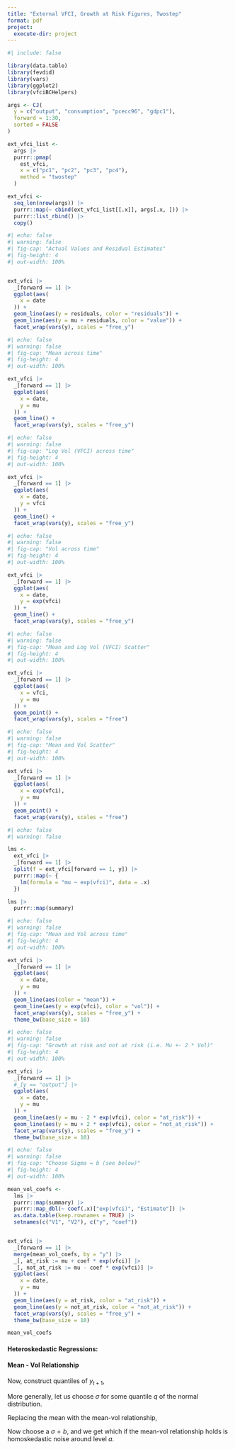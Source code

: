 ```yaml
---
title: "External VFCI, Growth at Risk Figures, Twostep"
format: pdf
project:
  execute-dir: project
---
```


```r
#| include: false

library(data.table)
library(fevdid)
library(vars)
library(ggplot2)
library(vfciBCHelpers)
```

```r
args <- CJ(
  y = c("output", "consumption", "pcecc96", "gdpc1"),
  forward = 1:30,
  sorted = FALSE
)

ext_vfci_list <-
  args |>
  purrr::pmap(
    est_vfci,
    x = c("pc1", "pc2", "pc3", "pc4"),
    method = "twostep"
  )

ext_vfci <-
  seq_len(nrow(args)) |>
  purrr::map(~ cbind(ext_vfci_list[[.x]], args[.x, ])) |>
  purrr::list_rbind() |>
  copy()

```


```r
#| echo: false
#| warning: false
#| fig-cap: "Actual Values and Residual Estimates"
#| fig-height: 4
#| out-width: 100%


ext_vfci |>
  _[forward == 1] |>
  ggplot(aes(
    x = date
  )) +
  geom_line(aes(y = residuals, color = "residuals")) +
  geom_line(aes(y = mu + residuals, color = "value")) +
  facet_wrap(vars(y), scales = "free_y")

```

```r
#| echo: false
#| warning: false
#| fig-cap: "Mean across time"
#| fig-height: 4
#| out-width: 100%

ext_vfci |>
  _[forward == 1] |>
  ggplot(aes(
    x = date,
    y = mu
  )) +
  geom_line() +
  facet_wrap(vars(y), scales = "free_y")

```

```r
#| echo: false
#| warning: false
#| fig-cap: "Log Vol (VFCI) across time"
#| fig-height: 4
#| out-width: 100%

ext_vfci |>
  _[forward == 1] |>
  ggplot(aes(
    x = date,
    y = vfci
  )) +
  geom_line() +
  facet_wrap(vars(y), scales = "free_y")

```

```r
#| echo: false
#| warning: false
#| fig-cap: "Vol across time"
#| fig-height: 4
#| out-width: 100%

ext_vfci |>
  _[forward == 1] |>
  ggplot(aes(
    x = date,
    y = exp(vfci)
  )) +
  geom_line() +
  facet_wrap(vars(y), scales = "free_y")

```

```r
#| echo: false
#| warning: false
#| fig-cap: "Mean and Log Vol (VFCI) Scatter"
#| fig-height: 4
#| out-width: 100%

ext_vfci |>
  _[forward == 1] |>
  ggplot(aes(
    x = vfci,
    y = mu
  )) +
  geom_point() +
  facet_wrap(vars(y), scales = "free")

```

```r
#| echo: false
#| warning: false
#| fig-cap: "Mean and Vol Scatter"
#| fig-height: 4
#| out-width: 100%

ext_vfci |>
  _[forward == 1] |>
  ggplot(aes(
    x = exp(vfci),
    y = mu
  )) +
  geom_point() +
  facet_wrap(vars(y), scales = "free")

```

\newpage

```r
#| echo: false
#| warning: false

lms <-
  ext_vfci |>
  _[forward == 1] |>
  split(f = ext_vfci[forward == 1, y]) |>
  purrr::map(~ {
    lm(formula = "mu ~ exp(vfci)", data = .x)
  })

lms |>
  purrr::map(summary)

```


```r
#| echo: false
#| warning: false
#| fig-cap: "Mean and Vol across time"
#| fig-height: 4
#| out-width: 100%

ext_vfci |>
  _[forward == 1] |>
  ggplot(aes(
    x = date,
    y = mu
  )) +
  geom_line(aes(color = "mean")) +
  geom_line(aes(y = exp(vfci), color = "vol")) +
  facet_wrap(vars(y), scales = "free_y") +
  theme_bw(base_size = 10)

```

```r
#| echo: false
#| warning: false
#| fig-cap: "Growth at risk and not at risk (i.e. Mu +- 2 * Vol)"
#| fig-height: 4
#| out-width: 100%

ext_vfci |>
  _[forward == 1] |>
  #_[y == "output"] |>
  ggplot(aes(
    x = date,
    y = mu
  )) +
  geom_line(aes(y = mu - 2 * exp(vfci), color = "at_risk")) +
  geom_line(aes(y = mu + 2 * exp(vfci), color = "not_at_risk")) +
  facet_wrap(vars(y), scales = "free_y") +
  theme_bw(base_size = 10)

```

```r
#| echo: false
#| warning: false
#| fig-cap: "Choose Sigma = b (see below)"
#| fig-height: 4
#| out-width: 100%

mean_vol_coefs <-
  lms |>
  purrr::map(summary) |>
  purrr::map_dbl(~ coef(.x)["exp(vfci)", "Estimate"]) |>
  as.data.table(keep.rownames = TRUE) |>
  setnames(c("V1", "V2"), c("y", "coef"))


ext_vfci |>
  _[forward == 1] |>
  merge(mean_vol_coefs, by = "y") |>
  _[, at_risk := mu + coef * exp(vfci)] |>
  _[, not_at_risk := mu - coef * exp(vfci)] |>
  ggplot(aes(
    x = date,
    y = mu
  )) +
  geom_line(aes(y = at_risk, color = "at_risk")) +
  geom_line(aes(y = not_at_risk, color = "not_at_risk")) +
  facet_wrap(vars(y), scales = "free_y") +
  theme_bw(base_size = 10)

```

```r

mean_vol_coefs

```

\newpage

#### Heteroskedastic Regressions:
\begin{align}
y_{t+1} &= \beta_0 + \beta R_t + \epsilon_{t+1}
\\
\log(\widehat{\epsilon_{t+1}^2}) &= \gamma_0 + \gamma R_t + \eta_{t+1}
\\
\text{VFCI}_{t+1} &= \widehat{\log(\widehat{\epsilon_{t+1}^2})}
\end{align}

#### Mean - Vol Relationship
\begin{align}
\widehat{y}_{t+1} &= a + b \exp(\widehat{\text{VFCI}}_{t+1}) + c_{t+1}
\end{align}

Now, construct quantiles of $y_{t+1}$,
\begin{align*}
\widehat{y}_{t+1}^{\text{q05}} &= \widehat{y}_{t+1} - 1.96 \cdot \exp(\widehat{\text{VFCI}}_{t+1})
\end{align*}

More generally, let us choose $\sigma$ for some quantile $q$ of the normal distribution.
\begin{align*}
\widehat{y}_{t+1}^{\text{q}} &= \widehat{y}_{t+1} - \sigma \cdot \exp(\widehat{\text{VFCI}}_{t+1})
\end{align*}

Replacing the mean with the mean-vol relationship,
\begin{align*}
\widehat{y}_{t+1}^{\text{q}} &= a + b \exp(\widehat{\text{VFCI}}_{t+1}) + c_{t+1} - \sigma \cdot \exp(\widehat{\text{VFCI}}_{t+1})
\end{align*}

Now choose a $\sigma = b$, and we get
\begin{align}
\widehat{y}_{t+1}^{\text{q}^*} &= a + c_{t+1}
\end{align}
which if the mean-vol relationship holds is homoskedastic noise around level $a$.